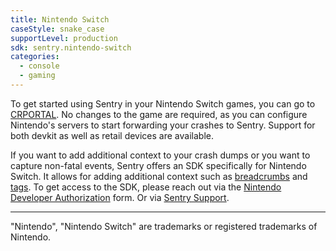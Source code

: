 ```yaml
---
title: Nintendo Switch
caseStyle: snake_case
supportLevel: production
sdk: sentry.nintendo-switch
categories:
  - console
  - gaming
---
```


<PlatformContent includePath="getting-started-primer" />

To get started using Sentry in your Nintendo Switch games, you can go to [CRPORTAL](https://crash-report.wc.lp1.er.srv.nintendo.net/sentry/get_started).
No changes to the game are required, as you can configure Nintendo's servers to start forwarding your crashes to Sentry.
Support for both devkit as well as retail devices are available.

If you want to add additional context to your crash dumps or you want to capture non-fatal events, Sentry offers an SDK specifically for Nintendo Switch.
It allows for adding additional context such as [breadcrumbs](/product/issues/issue-details/breadcrumbs/) and [tags](/product/issues/issue-details/#tags).
To get access to the SDK, please reach out via the [Nintendo Developer Authorization](https://developer.nintendo.com/group/development/getting-started/g1kr9vj6/middleware/sentry) form. 
Or via [Sentry Support](https://sentry.zendesk.com/hc/en-us/requests/new).

---

"Nintendo", "Nintendo Switch" are trademarks or registered trademarks of Nintendo.
